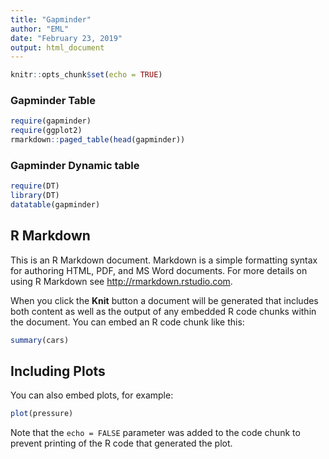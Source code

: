 ```yaml
---
title: "Gapminder"
author: "EML"
date: "February 23, 2019"
output: html_document
---
```


```r
knitr::opts_chunk$set(echo = TRUE)
```

### Gapminder Table

```r
require(gapminder)
require(ggplot2)
rmarkdown::paged_table(head(gapminder))
```
### Gapminder Dynamic table
```r
require(DT)
library(DT)
datatable(gapminder)
```

## R Markdown

This is an R Markdown document. Markdown is a simple formatting syntax for authoring HTML, PDF, and MS Word documents. For more details on using R Markdown see <http://rmarkdown.rstudio.com>.

When you click the **Knit** button a document will be generated that includes both content as well as the output of any embedded R code chunks within the document. You can embed an R code chunk like this:

```r
summary(cars)
```

## Including Plots

You can also embed plots, for example:

```r
plot(pressure)
```

Note that the `echo = FALSE` parameter was added to the code chunk to prevent printing of the R code that generated the plot.
